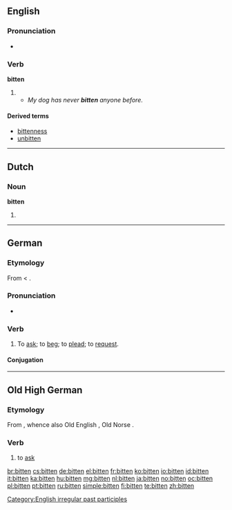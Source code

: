 {{also|Bitten}}
==English==

===Pronunciation===
* {{IPA|/ˈbɪtən/}}
*: {{rhymes|ɪtən}}

===Verb===
'''bitten'''

# {{past participle of|[[bite]]}}
#* ''My dog has never '''bitten''' anyone before.''

====Derived terms====
* [[bittenness]]
* [[unbitten]]

[[Category:English irregular past participles]]

----

==Dutch==

===Noun===
'''bitten'''

# {{plural of|[[bit]]|lang=Dutch}}

----

==German==

===Etymology===
From {{etyl|goh|de}} {{term|bitten|lang=goh}} < {{proto|Germanic|bidjanan|lang=de}}.

===Pronunciation===
* {{audio|De-at-bitten.ogg|audio (Austria)}}

===Verb===
{{de-verb}}

# {{transitive|or|intransitive}} To [[ask]]; to [[beg]]; to [[plead]]; to [[request]].

====Conjugation====
{{de-conj-strong|bitt|bat|gebeten|h|e||bät|a}}

----

==Old High German==

===Etymology===
From {{proto|Germanic|bidjanan|lang=goh}}, whence also Old English {{term|biddan|lang=ang}}, Old Norse {{term|biðja|lang=non}}.

===Verb===
{{infl|goh|verb}}

# to [[ask]]

[[br:bitten]]
[[cs:bitten]]
[[de:bitten]]
[[el:bitten]]
[[fr:bitten]]
[[ko:bitten]]
[[io:bitten]]
[[id:bitten]]
[[it:bitten]]
[[ka:bitten]]
[[hu:bitten]]
[[mg:bitten]]
[[nl:bitten]]
[[ja:bitten]]
[[no:bitten]]
[[oc:bitten]]
[[pl:bitten]]
[[pt:bitten]]
[[ru:bitten]]
[[simple:bitten]]
[[fi:bitten]]
[[te:bitten]]
[[zh:bitten]]